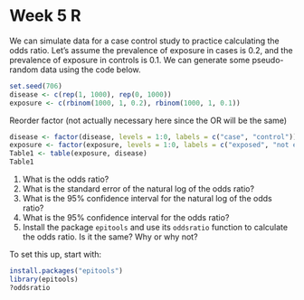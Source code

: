 Week 5 R
====

We can simulate data for a case control study to practice calculating the odds ratio. Let's assume the prevalence of exposure in cases is 0.2, and the prevalence of exposure in controls is 0.1. We can generate some pseudo-random data using the code below.

```r
set.seed(706)
disease <- c(rep(1, 1000), rep(0, 1000))
exposure <- c(rbinom(1000, 1, 0.2), rbinom(1000, 1, 0.1))
```

Reorder factor (not actually necessary here since the OR will be the same)

```r
disease <- factor(disease, levels = 1:0, labels = c("case", "control"))
exposure <- factor(exposure, levels = 1:0, labels = c("exposed", "not exposed"))
Table1 <- table(exposure, disease)
Table1
```

1. What is the odds ratio?
2. What is the standard error of the natural log of the odds ratio?
3. What is the 95% confidence interval for the natural log of the odds ratio?
4. What is the 95% confidence interval for the odds ratio?
5. Install the package `epitools` and use its `oddsratio` function to calculate the odds ratio. Is it the same? Why or why not?

To set this up, start with:
```r
install.packages("epitools")
library(epitools)
?oddsratio
```
